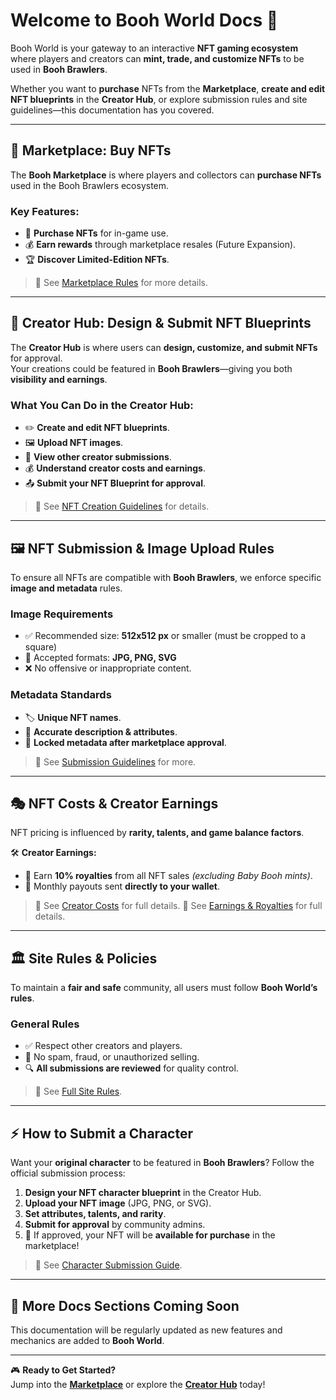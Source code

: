 
# Welcome to Booh World Docs 🚀

Booh World is your gateway to an interactive **NFT gaming ecosystem** where players and creators can **mint, trade, and customize NFTs** to be used in **Booh Brawlers**.

Whether you want to **purchase** NFTs from the **Marketplace**, **create and edit NFT blueprints** in the **Creator Hub**, or explore submission rules and site guidelines—this documentation has you covered.

---

## 🌟 **Marketplace: Buy NFTs**
The **Booh Marketplace** is where players and collectors can **purchase NFTs** used in the Booh Brawlers ecosystem.

### **Key Features:**
- 🛒 **Purchase NFTs** for in-game use.
- 💰 **Earn rewards** through marketplace resales (Future Expansion).
- 🏆 **Discover Limited-Edition NFTs**.

> 📖 See [Marketplace Rules](./docs?page=marketplace) for more details.

---

## 🎨 **Creator Hub: Design & Submit NFT Blueprints**
The **Creator Hub** is where users can **design, customize, and submit NFTs** for approval.  
Your creations could be featured in **Booh Brawlers**—giving you both **visibility and earnings**.

### **What You Can Do in the Creator Hub:**
- ✏️ **Create and edit NFT blueprints**.
- 🖼️ **Upload NFT images**.
- 👥 **View other creator submissions**.
- 💰 **Understand creator costs and earnings**.
- 📤 **Submit your NFT Blueprint for approval**.

> 📖 See [NFT Creation Guidelines](./nft-creation-guidelines.md) for details.

---

## 🖼️ **NFT Submission & Image Upload Rules**
To ensure all NFTs are compatible with **Booh Brawlers**, we enforce specific **image and metadata** rules.

### **Image Requirements**
- ✅ Recommended size: **512x512 px** or smaller (must be cropped to a square)  
- 🎨 Accepted formats: **JPG, PNG, SVG**  
- ❌ No offensive or inappropriate content.

### **Metadata Standards**
- 🏷️ **Unique NFT names**.
- 📜 **Accurate description & attributes**.
- 🔄 **Locked metadata after marketplace approval**.

> 📖 See [Submission Guidelines](./submission-guidelines.md) for more.

---

## 🎭 **NFT Costs & Creator Earnings**
NFT pricing is influenced by **rarity, talents, and game balance factors**.

<NftCostTable />

🛠️ **Creator Earnings:**  
- 🌟 Earn **10% royalties** from all NFT sales _(excluding Baby Booh mints)_.
- 💸 Monthly payouts sent **directly to your wallet**.

> 📖 See [Creator Costs](./creator-costs.md) for full details.
> 📖 See [Earnings & Royalties](./earnings-payouts.md) for full details.

---

## 🏛️ **Site Rules & Policies**
To maintain a **fair and safe** community, all users must follow **Booh World’s rules**.

### **General Rules**
- ✅ Respect other creators and players.
- 🚫 No spam, fraud, or unauthorized selling.
- 🔍 **All submissions are reviewed** for quality control.

> 📖 See [Full Site Rules](./site-rules.md).

---

## ⚡ **How to Submit a Character**
Want your **original character** to be featured in **Booh Brawlers**? Follow the official submission process:

1. **Design your NFT character blueprint** in the Creator Hub.
2. **Upload your NFT image** (JPG, PNG, or SVG).
3. **Set attributes, talents, and rarity**.
4. **Submit for approval** by community admins.
5. 🎉 If approved, your NFT will be **available for purchase** in the marketplace!

> 📖 See [Character Submission Guide](./character-submission.md).

---

## 🔮 **More Docs Sections Coming Soon**
This documentation will be regularly updated as new features and mechanics are added to **Booh World**.

---

🎮 **Ready to Get Started?**  
Jump into the **[Marketplace](./marketplace.md)** or explore the **[Creator Hub](./creator-hub.md)** today!
